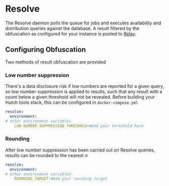 # Resolve

The Resolve daemon polls the queue for jobs and executes availability and distribution queries against the database.
A result filtered by the obfuscation as configured for your instance is posted to [Relay](relay.md).

## Configuring Obfuscation
Two methods of result obfuscation are provided

### Low number suppression
There's a data disclosure risk if low numbers are reported for a given query, so low number suppression is applied to results, such that any result with a count below a given threshold will not be revealed.
Before building your Hutch tools stack, this can be configured in `docker-compose.yml`

```yaml
resolve:
  environment:
# other environment variables
    LOW_NUMBER_SUPPRESSION_THRESHOLD=#Add your threshold here
```

### Rounding
After low number suppression has been carried out on Resolve queries, results can be rounded to the nearest *n*

```yaml
resolve:
  environment:
# other environment variables
    ROUNDING_TARGET:#Add your rounding target
```
